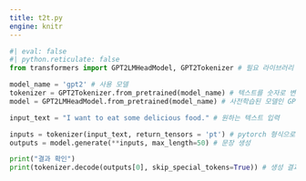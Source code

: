 ```yaml
---
title: t2t.py
engine: knitr
---
```


```python
#| eval: false
#| python.reticulate: false
from transformers import GPT2LMHeadModel, GPT2Tokenizer # 필요 라이브러리 가져오기

model_name = 'gpt2' # 사용 모델
tokenizer = GPT2Tokenizer.from_pretrained(model_name) # 텍스트를 숫자로 변환하는 토크나이저 로드
model = GPT2LMHeadModel.from_pretrained(model_name) # 사전학습된 모델인 GPT-2 로드

input_text = "I want to eat some delicious food." # 원하는 텍스트 입력

inputs = tokenizer(input_text, return_tensors = 'pt') # pytorch 형식으로 변환
outputs = model.generate(**inputs, max_length=50) # 문장 생성

print("결과 확인")
print(tokenizer.decode(outputs[0], skip_special_tokens=True)) # 생성 결과물 확인

```